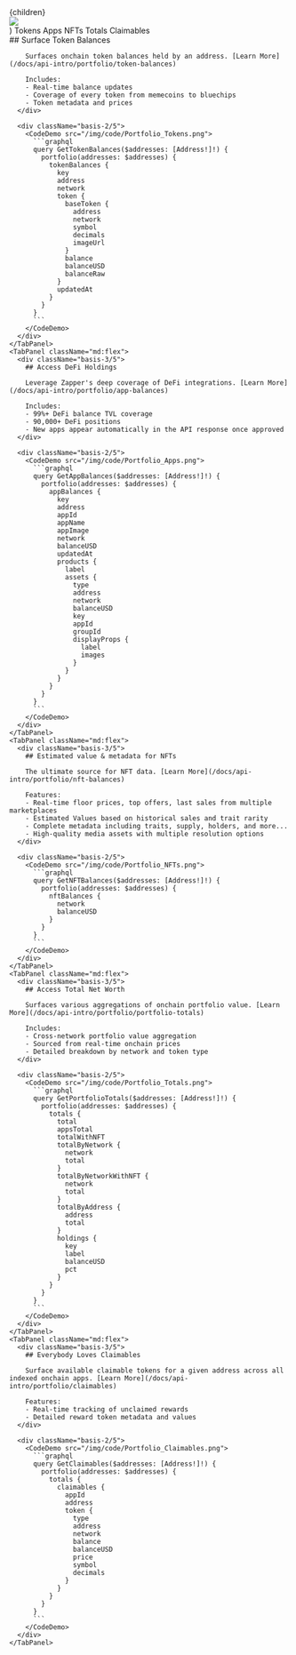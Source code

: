 
  <div className="relative">
    <div className="">{children}</div>
    <img src={src} className="absolute bottom-0 right-4 w-64" />
  </div>
)

<TabGroup>  
  <TabList className="py-6">
    <Tab className="zapper-tab">Tokens</Tab>
    <Tab className="zapper-tab">Apps</Tab>
    <Tab className="zapper-tab">NFTs</Tab>
    <Tab className="zapper-tab">Totals</Tab>
    <Tab className="zapper-tab">Claimables</Tab>
  </TabList>

  <TabPanels>
    <TabPanel className="md:flex">
      <div className="basis-3/5">
        ## Surface Token Balances

        Surfaces onchain token balances held by an address. [Learn More](/docs/api-intro/portfolio/token-balances)

        Includes:
        - Real-time balance updates
        - Coverage of every token from memecoins to bluechips
        - Token metadata and prices
      </div>

      <div className="basis-2/5">
        <CodeDemo src="/img/code/Portfolio_Tokens.png">
          ```graphql
          query GetTokenBalances($addresses: [Address!]!) {
            portfolio(addresses: $addresses) {
              tokenBalances {
                key
                address
                network
                token {
                  baseToken {
                    address
                    network
                    symbol
                    decimals
                    imageUrl
                  }
                  balance
                  balanceUSD
                  balanceRaw
                }
                updatedAt
              }
            }
          }
          ```
        </CodeDemo>
      </div>
    </TabPanel>
    <TabPanel className="md:flex">
      <div className="basis-3/5">
        ## Access DeFi Holdings

        Leverage Zapper's deep coverage of DeFi integrations. [Learn More](/docs/api-intro/portfolio/app-balances)

        Includes:
        - 99%+ DeFi balance TVL coverage
        - 90,000+ DeFi positions
        - New apps appear automatically in the API response once approved
      </div>

      <div className="basis-2/5">
        <CodeDemo src="/img/code/Portfolio_Apps.png">
          ```graphql
          query GetAppBalances($addresses: [Address!]!) {
            portfolio(addresses: $addresses) {
              appBalances {
                key
                address
                appId
                appName
                appImage
                network
                balanceUSD
                updatedAt
                products {
                  label
                  assets {
                    type
                    address
                    network
                    balanceUSD
                    key
                    appId
                    groupId
                    displayProps {
                      label
                      images
                    }
                  }
                }
              }
            }
          }
          ```
        </CodeDemo>
      </div>
    </TabPanel>
    <TabPanel className="md:flex">
      <div className="basis-3/5">
        ## Estimated value & metadata for NFTs

        The ultimate source for NFT data. [Learn More](/docs/api-intro/portfolio/nft-balances)

        Features:
        - Real-time floor prices, top offers, last sales from multiple marketplaces
        - Estimated Values based on historical sales and trait rarity
        - Complete metadata including traits, supply, holders, and more...
        - High-quality media assets with multiple resolution options
      </div>

      <div className="basis-2/5">
        <CodeDemo src="/img/code/Portfolio_NFTs.png">
          ```graphql
          query GetNFTBalances($addresses: [Address!]!) {
            portfolio(addresses: $addresses) {
              nftBalances {
                network
                balanceUSD
              }
            }
          }
          ```
        </CodeDemo>
      </div>
    </TabPanel>
    <TabPanel className="md:flex">
      <div className="basis-3/5">
        ## Access Total Net Worth

        Surfaces various aggregations of onchain portfolio value. [Learn More](/docs/api-intro/portfolio/portfolio-totals)

        Includes:
        - Cross-network portfolio value aggregation
        - Sourced from real-time onchain prices
        - Detailed breakdown by network and token type
      </div>

      <div className="basis-2/5">
        <CodeDemo src="/img/code/Portfolio_Totals.png">
          ```graphql
          query GetPortfolioTotals($addresses: [Address!]!) {
            portfolio(addresses: $addresses) {
              totals {
                total
                appsTotal
                totalWithNFT
                totalByNetwork {
                  network
                  total
                }
                totalByNetworkWithNFT {
                  network
                  total
                }
                totalByAddress {
                  address
                  total
                }
                holdings {
                  key
                  label
                  balanceUSD
                  pct
                }
              }
            }
          }
          ```
        </CodeDemo>
      </div>
    </TabPanel>
    <TabPanel className="md:flex">
      <div className="basis-3/5">
        ## Everybody Loves Claimables

        Surface available claimable tokens for a given address across all indexed onchain apps. [Learn More](/docs/api-intro/portfolio/claimables)

        Features:
        - Real-time tracking of unclaimed rewards
        - Detailed reward token metadata and values
      </div>

      <div className="basis-2/5">
        <CodeDemo src="/img/code/Portfolio_Claimables.png">
          ```graphql
          query GetClaimables($addresses: [Address!]!) {
            portfolio(addresses: $addresses) {
              totals {
                claimables {
                  appId
                  address
                  token {
                    type
                    address
                    network
                    balance
                    balanceUSD
                    price
                    symbol
                    decimals
                  }
                }
              }
            }
          }
          ```
        </CodeDemo>
      </div>
    </TabPanel>
  </TabPanels>
</TabGroup>